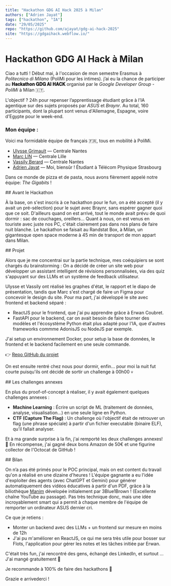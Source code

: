 ```yaml
---
title: "Hackathon GDG AI Hack 2025 à Milan"
authors: ["Adrien Jayat"]
tags: ["hackathon", "IA"]
date: "29/05/2025"
repo: "https://github.com/ajayat/gdg-ai-hack-2025"
site: "https://gdgaihack.webflow.io/"
---
```


# Hackathon GDG AI Hack à Milan

Ciao a tutti ! Début mai, à l'occasion de mon semestre Erasmus à *Politecnico di Milano* (PoliMi pour les intimes).
j’ai eu la chance de participer au **𝐇𝐚𝐜𝐤𝐚𝐭𝐡𝐨𝐧 𝐆𝐃𝐆 𝐀𝐈 𝐇𝐀𝐂𝐊** organisé par le  _Google Developer Group - PoliMi_ à Milan 🇮🇹.

L'objectif ? 24h pour repenser l’apprentissage étudiant grâce à l’IA agentique sur des sujets proposés par _ASUS_ et _Braynr_.
Au total, 160 participants, dont la plupart sont venus d'Allemagne, Espagne, voire d'Egypte pour le week-end.

<Picture src="presentation.jpeg" />

### Mon équipe :
Voici ma formidable équipe de français 🇫🇷, tous en mobilité à PoliMi.

- [Ulysse Grimault](https://www.linkedin.com/in/ulysse-grimault-0ab143273/) — Centrale Nantes
- [Marc LIN](https://www.linkedin.com/in/marc-lin/) — Centrale Lille
- [Vassily Berard](https://www.linkedin.com/in/vassily-berard/) — Centrale Nantes
- [Adrien Jayat](https://www.linkedin.com/in/) — Moi, biensûr ! Étudiant à Télécom Physique Strasbourg

Dans ce monde de pizza et de pasta, nous avons fièrement appelé notre équipe: *The Gigabits* !

<SectionTitle>
## Avant le Hackathon
</SectionTitle>

À la base, on s'est inscris à ce hackathon pour le fun, on a été accepté (il y avait un pré-sélection) pour le sujet avec Braynr, sans espérer gagner quoi que ce soit.
D'ailleurs quand on est arrivé, tout le monde avait prévu de quoi dormir : sac de couchages, oreillers... 
Quant à nous, on est venus en touriste avec juste nos PC, c'était clairement pas dans nos plans de faire nuit blanche.
Le hackathon se faisait au Randstat Box, à Milan, un gigantesque open space moderne à 45 min de transport de mon appart dans Milan.

<Picture src="team1.jpg" />
<Picture src="team2.jpg" />

<SectionTitle>
## Projet
</SectionTitle>

Alors que je me concentrai sur la partie technique, mes coéquipiers se sont chargés du brainstorming :
On a décidé de créer un site web pour développer un assistant intelligent de révisions personnalisées, via des quiz s'appuyant sur des LLMs et un système de feedback utilisateur. 

Ulysse et Vassily ont réalisé les graphes d'état, le rapport et le diapo de présentation, tandis que Marc s'est chargé de faire un Figma pour concevoir le design du site.
Pour ma part, j'ai développé le site avec frontend et backend séparé :
 - ReactJS pour le frontend, que j'ai pu apprendre grâce à Erwan Coubret.
 - FastAPI pour le backend, car on avait besoin de faire tourner des modèles et l'écosystème Python était plus adapté pour l'IA, que d'autres frameworks commme AdonisJS ou NodeJS par exemple.

J'ai setup un environnement Docker, pour setup la base de données, le frontend et le backend facilement en une seule commande.

<Picture src="frontend.png" />

👉 [Repo GitHub du projet](https://github.com/ajayat/gdg-ai-hack-2025)

On est ensuite rentré chez nous pour dormir, enfin... pour moi la nuit fut courte puisqu'ils ont décidé de sortir un challenge à 00h00 💀

<SectionTitle>
## Les challenges annexes
</SectionTitle>

En plus du proof-of-concept à réaliser, il y avait également quelques challenges annexes :

- **Machine Learning** : Écrire un script de ML (traitement de données, analyse, visualisation...) en une seule ligne en Python.
- **CTF (Capture The Flag)** : Un challenge où l'objectif était de retrouver un flag (une phrase spéciale) à partir d'un fichier executable (binaire ELF), 
    qu'il fallait analyser.

Et à ma grande surprise à la fin, j'ai remporté les deux challenges annexes! 🏅
En récompense, j'ai gagné deux bons Amazon de 50€ et une figurine collector de l'Octocat de GitHub !

<Picture src="photo.jpg" />
<Picture src="prize1.jpg" />
<Picture src="prize2.jpg" />

<SectionTitle>
## Bilan
</SectionTitle>

On n’a pas été primés pour le POC principal, mais on est content du travail qu'on a réalisé en une dizaine d'heures !
L'équipe gagnante a eu l'idée d'exploiter des agents (avec ChatGPT et Gemini) pour générer automatiquement des vidéos éducatives à partir d'un PDF, 
grâce à la biliothèque [Manim](https://www.manim.community/) dévelopée initialement par 3Blue1Brown ! (Excellente chaîne YouTube au passage). 
Pas très technique donc, mais une idée incroyablement smart qui a permit à chaque membre de l'équipe de remporter un ordinateur ASUS dernier cri.

Ce que je retiens :
- Monter un backend avec des LLMs + un frontend sur mesure en moins de 12h
- J'ai pu m'améliorer en ReactJS, ce qui me sera très utile pour bosser sur Flots, l'application pour gérer les notes et les tâches initiée par Erwan.

C'était très fun, j'ai rencontré des gens, échangé des LinkedIn, et surtout ... J'ai mangé gratuitement 🐀

<Picture src="drinks.jpg" />

Je recommande à 100% de faire des hackathons 🚀

Grazie e arrivederci !
